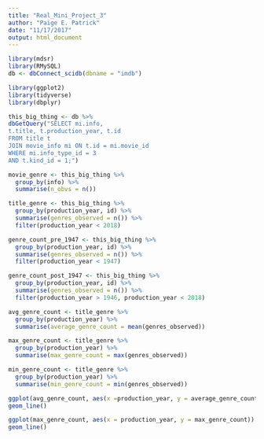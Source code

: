 ```yaml
---
title: "Real_Mini_Project_3"
author: "Paige E. Patrick"
date: "11/17/2017"
output: html_document
---
```


```r
library(mdsr)
library(RMySQL)
db <- dbConnect_scidb(dbname = "imdb")
```

```r
library(ggplot2)
library(tidyverse)
library(dbplyr)
```

```r
this_big_thing <- db %>%
dbGetQuery("SELECT mi.info, 
t.title, t.production_year, t.id
FROM title t
JOIN movie_info mi ON t.id = mi.movie_id
WHERE mi.info_type_id = 3
AND t.kind_id = 1;")
```

```r
movie_genre <- this_big_thing %>%
  group_by(info) %>%
  summarise(n_obvs = n())
```

```r
title_genre <- this_big_thing %>%
  group_by(production_year, id) %>%
  summarise(genres_observed = n()) %>%
  filter(production_year < 2018)
```

```r
genre_count_pre_1947 <- this_big_thing %>%
  group_by(production_year, id) %>%
  summarise(genres_observed = n()) %>%
  filter(production_year < 1947)
```

```r
genre_count_post_1947 <- this_big_thing %>%
  group_by(production_year, id) %>%
  summarise(genres_observed = n()) %>%
  filter(production_year > 1946, production_year < 2018)
```

```r
avg_genre_count <- title_genre %>%
  group_by(production_year) %>%
  summarise(average_genre_count = mean(genres_observed))
```

```r
max_genre_count <- title_genre %>%
  group_by(production_year) %>%
  summarise(max_genre_count = max(genres_observed))
```

```r
min_genre_count <- title_genre %>%
  group_by(production_year) %>%
  summarise(min_genre_count = min(genres_observed))
```

```r
ggplot(avg_genre_count, aes(x =production_year, y = average_genre_count)) +
geom_line()
```

```r
ggplot(max_genre_count, aes(x = production_year, y = max_genre_count)) +
geom_line()
```










